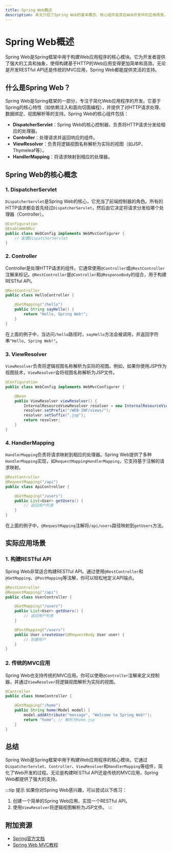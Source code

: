 ```yaml
---
title: Spring Web概述
description: 本文介绍了Spring Web的基本概念、核心组件及其在Web开发中的应用场景，适合初学者快速入门。
---
```


# Spring Web概述

Spring Web是Spring框架中用于构建Web应用程序的核心模块。它为开发者提供了强大的工具和抽象，使得构建基于HTTP的Web应用变得更加简单和高效。无论是开发RESTful API还是传统的MVC应用，Spring Web都能提供灵活的支持。

## 什么是Spring Web？

Spring Web是Spring框架的一部分，专注于简化Web应用程序的开发。它基于Spring的核心特性（如依赖注入和面向切面编程），并提供了对HTTP请求处理、数据绑定、视图解析等的支持。Spring Web的核心组件包括：

- **DispatcherServlet**：Spring Web的核心控制器，负责将HTTP请求分发给相应的处理器。
- **Controller**：处理请求并返回响应的组件。
- **ViewResolver**：负责将逻辑视图名称解析为实际的视图（如JSP、Thymeleaf等）。
- **HandlerMapping**：将请求映射到相应的处理器。

## Spring Web的核心概念

### 1. DispatcherServlet

`DispatcherServlet`是Spring Web的核心，它充当了前端控制器的角色。所有的HTTP请求都会首先经过`DispatcherServlet`，然后由它决定将请求分发给哪个处理器（Controller）。

```java
@Configuration
@EnableWebMvc
public class WebConfig implements WebMvcConfigurer {
    // 配置DispatcherServlet
}
```

### 2. Controller

Controller是处理HTTP请求的组件。它通常使用`@Controller`或`@RestController`注解来标记。`@RestController`是`@Controller`和`@ResponseBody`的组合，用于构建RESTful API。

```java
@RestController
public class HelloController {

    @GetMapping("/hello")
    public String sayHello() {
        return "Hello, Spring Web!";
    }
}
```

在上面的例子中，当访问`/hello`路径时，`sayHello`方法会被调用，并返回字符串`"Hello, Spring Web!"`。

### 3. ViewResolver

`ViewResolver`负责将逻辑视图名称解析为实际的视图。例如，如果你使用JSP作为视图技术，`ViewResolver`会将视图名称解析为JSP文件。

```java
@Configuration
public class WebConfig implements WebMvcConfigurer {

    @Bean
    public ViewResolver viewResolver() {
        InternalResourceViewResolver resolver = new InternalResourceViewResolver();
        resolver.setPrefix("/WEB-INF/views/");
        resolver.setSuffix(".jsp");
        return resolver;
    }
}
```

### 4. HandlerMapping

`HandlerMapping`负责将请求映射到相应的处理器。Spring Web提供了多种`HandlerMapping`实现，如`RequestMappingHandlerMapping`，它支持基于注解的请求映射。

```java
@RestController
@RequestMapping("/api")
public class ApiController {

    @GetMapping("/users")
    public List<User> getUsers() {
        // 返回用户列表
    }
}
```

在上面的例子中，`@RequestMapping`注解将`/api/users`路径映射到`getUsers`方法。

## 实际应用场景

### 1. 构建RESTful API

Spring Web非常适合构建RESTful API。通过使用`@RestController`和`@GetMapping`、`@PostMapping`等注解，你可以轻松地定义API端点。

```java
@RestController
@RequestMapping("/api")
public class UserController {

    @GetMapping("/users")
    public List<User> getUsers() {
        // 返回用户列表
    }

    @PostMapping("/users")
    public User createUser(@RequestBody User user) {
        // 创建用户
    }
}
```

### 2. 传统的MVC应用

Spring Web也支持传统的MVC应用。你可以使用`@Controller`注解来定义控制器，并通过`ViewResolver`将逻辑视图解析为实际的视图。

```java
@Controller
public class HomeController {

    @GetMapping("/home")
    public String home(Model model) {
        model.addAttribute("message", "Welcome to Spring Web!");
        return "home"; // 解析为home.jsp
    }
}
```

## 总结

Spring Web是Spring框架中用于构建Web应用程序的核心模块。它通过`DispatcherServlet`、`Controller`、`ViewResolver`和`HandlerMapping`等组件，简化了Web开发的过程。无论是构建RESTful API还是传统的MVC应用，Spring Web都提供了强大的支持。

:::tip 提示
如果你对Spring Web感兴趣，可以尝试以下练习：
1. 创建一个简单的Spring Web应用，实现一个RESTful API。
2. 使用`ViewResolver`将逻辑视图解析为JSP文件。
:::

## 附加资源

- [Spring官方文档](https://docs.spring.io/spring-framework/docs/current/reference/html/web.html)
- [Spring Web MVC教程](https://www.baeldung.com/spring-mvc-tutorial)
